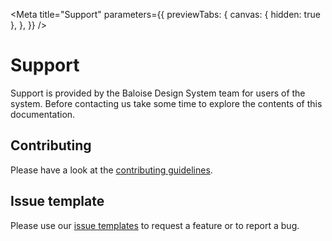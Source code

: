 
<Meta
  title="Support"
  parameters={{
    previewTabs: {
      canvas: { hidden: true },
    },
  }}
/>

# Support

<bal-doc-lead>
  Support is provided by the Baloise Design System team for users of the system. Before contacting us take some time to
  explore the contents of this documentation.
</bal-doc-lead>

## Contributing

Please have a look at the [contributing guidelines](?path=/docs/contributing-overview--page).

## Issue template

Please use our [issue templates](https://github.com/baloise/design-system/issues/new/choose) to request a feature or to report a bug.

<bal-doc-github link="/stories/welcome/support.stories.mdx"></bal-doc-github>
